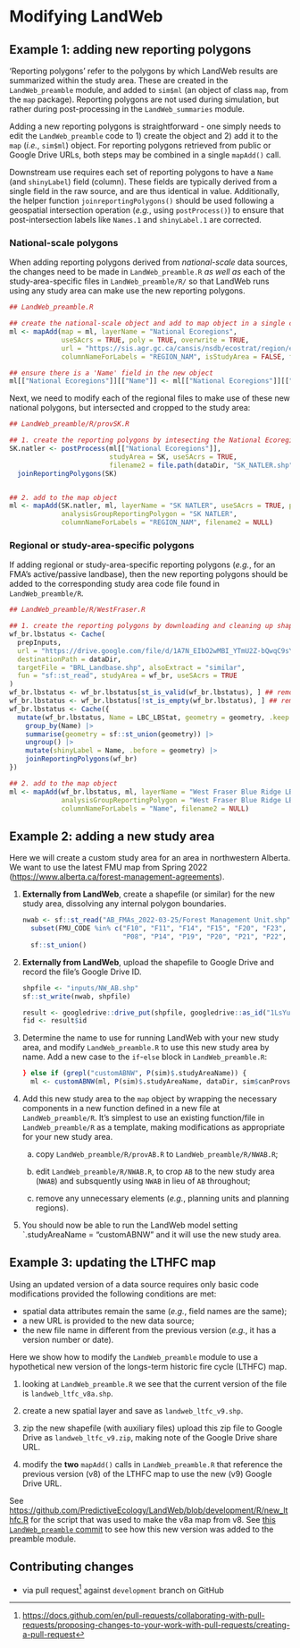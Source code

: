 # Modifying LandWeb

## Example 1: adding new reporting polygons

'Reporting polygons' refer to the polygons by which LandWeb results are summarized within the study area.
These are created in the `LandWeb_preamble` module, and added to `sim$ml` (an object of class `map`, from the `map` package).
Reporting polygons are not used during simulation, but rather during post-processing in the `LandWeb_summaries` module.

Adding a new reporting polygons is straightforward - one simply needs to edit the `LandWeb_preamble` code to 1) create the object and 2) add it to the `map` (*i.e.*, `sim$ml`) object.
For reporting polygons retrieved from public or Google Drive URLs, both steps may be combined in a single `mapAdd()` call.

:::{.rmdimportant}
Downstream use requires each set of reporting polygons to have a `Name` (and `shinyLabel`) field (column).
These fields are typically derived from a single field in the raw source, and are thus identical in value.
Additionally, the helper function `joinreportingPolygons()` should be used following a geospatial intersection operation (*e.g.*, using `postProcess()`) to ensure that post-intersection labels like `Names.1` and `shinyLabel.1` are corrected.
:::

### National-scale polygons

When adding reporting polygons derived from *national-scale* data sources, the changes need to be made in `LandWeb_preamble.R` *as well as* each of the study-area-specific files in `LandWeb_preamble/R/` so that LandWeb runs using any study area can make use the new reporting polygons.

```r
## LandWeb_preamble.R

## create the national-scale object and add to map object in a single call
ml <- mapAdd(map = ml, layerName = "National Ecoregions",
             useSAcrs = TRUE, poly = TRUE, overwrite = TRUE,
             url = "https://sis.agr.gc.ca/cansis/nsdb/ecostrat/region/ecoregion_shp.zip",
             columnNameForLabels = "REGION_NAM", isStudyArea = FALSE, filename2 = NULL)

## ensure there is a 'Name' field in the new object
ml[["National Ecoregions"]][["Name"]] <- ml[["National Ecoregions"]][["REGION_NAM"]]
```

Next, we need to modify each of the regional files to make use of these new national polygons, but intersected and cropped to the study area:

```r
## LandWeb_preamble/R/provSK.R

## 1. create the reporting polygons by intesecting the National Ecoregions with SK admin boundary
SK.natler <- postProcess(ml[["National Ecoregions"]],
                         studyArea = SK, useSAcrs = TRUE,
                         filename2 = file.path(dataDir, "SK_NATLER.shp")) |>
  joinReportingPolygons(SK)


## 2. add to the map object
ml <- mapAdd(SK.natler, ml, layerName = "SK NATLER", useSAcrs = TRUE, poly = TRUE,
             analysisGroupReportingPolygon = "SK NATLER",
             columnNameForLabels = "REGION_NAM", filename2 = NULL)
```

### Regional or study-area-specific polygons

If adding regional or study-area-specific reporting polygons (*e.g.*, for an FMA's active/passive landbase), then the new reporting polygons should be added to the corresponding study area code file found in `LandWeb_preamble/R`.

```r
## LandWeb_preamble/R/WestFraser.R

## 1. create the reporting polygons by downloading and cleaning up shapefile
wf_br.lbstatus <- Cache(
  prepInputs,
  url = "https://drive.google.com/file/d/1A7N_EIbO2wMBI_YTmU2Z-bQwqC9sY_EC/",
  destinationPath = dataDir,
  targetFile = "BRL_Landbase.shp", alsoExtract = "similar",
  fun = "sf::st_read", studyArea = wf_br, useSAcrs = TRUE
)
wf_br.lbstatus <- wf_br.lbstatus[st_is_valid(wf_br.lbstatus), ] ## remove invalid geometries
wf_br.lbstatus <- wf_br.lbstatus[!st_is_empty(wf_br.lbstatus), ] ## remove empty polygons
wf_br.lbstatus <- Cache({
  mutate(wf_br.lbstatus, Name = LBC_LBStat, geometry = geometry, .keep = "used") |>
    group_by(Name) |>
    summarise(geometry = sf::st_union(geometry)) |>
    ungroup() |>
    mutate(shinyLabel = Name, .before = geometry) |>
    joinReportingPolygons(wf_br)
})

## 2. add to the map object
ml <- mapAdd(wf_br.lbstatus, ml, layerName = "West Fraser Blue Ridge LBstatus", useSAcrs = TRUE, poly = TRUE,
             analysisGroupReportingPolygon = "West Fraser Blue Ridge LBstatus",
             columnNameForLabels = "Name", filename2 = NULL)
```

## Example 2: adding a new study area

Here we will create a custom study area for an area in northwestern Alberta.
We want to use the latest FMU map from Spring 2022 (<https://www.alberta.ca/forest-management-agreements>).

1. **Externally from LandWeb**, create a shapefile (or similar) for the new study area, dissolving any internal polygon boundaries.

    ```r
    nwab <- sf::st_read("AB_FMAs_2022-03-25/Forest Management Unit.shp") |> 
      subset(FMU_CODE %in% c("F10", "F11", "F14", "F15", "F20", "F23", "F26", "F51", "M01",
                             "P08", "P14", "P19", "P20", "P21", "P22", "P52", "P55", "S10", "S11", "S14")) |> 
      sf::st_union()
    ```

2. **Externally from LandWeb**, upload the shapefile to Google Drive and record the file's Google Drive ID.

    ```r
    shpfile <- "inputs/NW_AB.shp"
    sf::st_write(nwab, shpfile)
    
    result <- googledrive::drive_put(shpfile, googledrive::as_id("1LsYuuYICkcpElAkEABFM5zJXf5tTyMLG"))
    fid <- result$id
    ```

3. Determine the name to use for running LandWeb with your new study area, and modify `LandWeb_preamble.R` to use this new study area by name.
    Add a new case to the `if`-`else` block in `LandWeb_preamble.R`:
   
   ```r
   } else if (grepl("customABNW", P(sim)$.studyAreaName)) {
     ml <- customABNW(ml, P(sim)$.studyAreaName, dataDir, sim$canProvs, P(sim)$bufferDist, asStudyArea = TRUE)
   ```

4. Add this new study area to the `map` object by wrapping the necessary components in a new function defined in a new file at `LandWeb_preamble/R`.
    It's simplest to use an existing function/file in `LandWeb_preamble/R` as a template, making modifications as appropriate for your new study area.
   
    a. copy `LandWeb_preamble/R/provAB.R` to `LandWeb_preamble/R/NWAB.R`;
    
    b. edit `LandWeb_preamble/R/NWAB.R`, to crop `AB` to the new study area (`NWAB`) and subsquently using `NWAB` in lieu of `AB` throughout;
    
    c. remove any unnecessary elements (*e.g.*, planning units and planning regions).
    
5. You should now be able to run the LandWeb model setting `.studyAreaName = "customABNW" and it will use the new study area.

## Example 3: updating the LTHFC map

Using an updated version of a data source requires only basic code modifications provided the following conditions are met:

- spatial data attributes remain the same (*e.g.*, field names are the same);
- a new URL is provided to the new data source;
- the new file name in different from the previous version (*e.g.*, it has a version number or date).

Here we show how to modify the `LandWeb_preamble` module to use a hypothetical new version of the longs-term historic fire cycle (LTHFC) map.

1. looking at `LandWeb_preamble.R` we see that the current version of the file is `landweb_ltfc_v8a.shp`.

2. create a new spatial layer and save as `landweb_ltfc_v9.shp`.

3. zip the new shapefile (with auxiliary files) upload this zip file to Google Drive as `landweb_ltfc_v9.zip`, making note of the Google Drive share URL.

4. modify the **two** `mapAdd()` calls in `LandWeb_preamble.R` that reference the previous version (v8) of the LTHFC map to use the new (v9) Google Drive URL.

See <https://github.com/PredictiveEcology/LandWeb/blob/development/R/new_lthfc.R> for the script that was used to make the v8a map from v8.
See [this `LandWeb_preamble` commit](https://github.com/fRI-Research/LandWeb_preamble/commit/ce7a9f02efe44d7bc8bb3ad1f22bd13c1ec12856) to see how this new version was added to the preamble module.

## Contributing changes

- via pull request[^PR] against `development` branch on GitHub

[^PR]: <https://docs.github.com/en/pull-requests/collaborating-with-pull-requests/proposing-changes-to-your-work-with-pull-requests/creating-a-pull-request>

